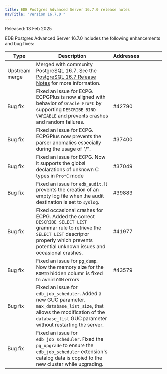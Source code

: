 ```yaml
---
title: EDB Postgres Advanced Server 16.7.0 release notes
navTitle: "Version 16.7.0 "
---
```


Released: 13 Feb 2025

EDB Postgres Advanced Server 16.7.0  includes the following enhancements and bug fixes:

| Type           | Description                                                                                                                                                                                                | Addresses&nbsp;&nbsp;&nbsp;&nbsp;&nbsp;&nbsp;&nbsp;&nbsp;&nbsp;&nbsp;&nbsp;&nbsp;&nbsp;&nbsp;&nbsp; |
|----------------|------------------------------------------------------------------------------------------------------------------------------------------------------------------------------------------------------------|-----------------------------------------------------------------------------------------------------|
| Upstream merge | Merged with community PostgreSQL 16.7. See the [PostgreSQL 16.7 Release Notes](https://www.postgresql.org/docs/release/16.7/) for more information.                                                     |                                                                                                     |
| Bug&nbsp;fix   | Fixed an issue for ECPG. ECPGPlus is now aligned with behavior of `Oracle Pro*C` by supporting `DESCRIBE BIND VARIABLE` and prevents crashes and random failures.                                          | #42790                                                                                              |
| Bug&nbsp;fix   | Fixed an issue for ECPG. ECPGPlus now prevents the parser anomalies especially during the usage of "/".                                                                                                    | #37400                                                                                              |
| Bug&nbsp;fix   | Fixed an issue for ECPG. Now it supports the global declarations of unknown C types in `Pro*C` mode.                                                                                                       | #37049                                                                                              |
| Bug&nbsp;fix   | Fixed an issue for `edb_audit`. It prevents the creation of an empty log file when the audit destination is set to `syslog`.                                                                               | #39883                                                                                              |
| Bug&nbsp;fix   | Fixed occasional crashes for ECPG. Added the correct `DESCRIBE SELECT LIST` grammar rule to retrieve the `SELECT LIST` descriptor properly which prevents potential unknown issues and occasional crashes. | #41977                                                                                              |
| Bug&nbsp;fix   | Fixed an issue for `pg_dump`. Now the memory size for the `ROWID` hidden column is fixed to avoid `OOM` errors.                                                                                            | #43579                                                                                              |
| Bug&nbsp;fix   | Fixed an issue for `edb_job_scheduler`. Added a new GUC parameter, `max_database_list_size`, that allows the modification of the `database_list` GUC parameter without restarting the server.              |                                                                                                     |
| Bug&nbsp;fix   | Fixed an issue for `edb_job_scheduler`. Fixed the `pg_upgrade` to ensure the `edb_job_scheduler` extension's catalog data is copied to the new cluster while upgrading.                                    |                                                                                                     |